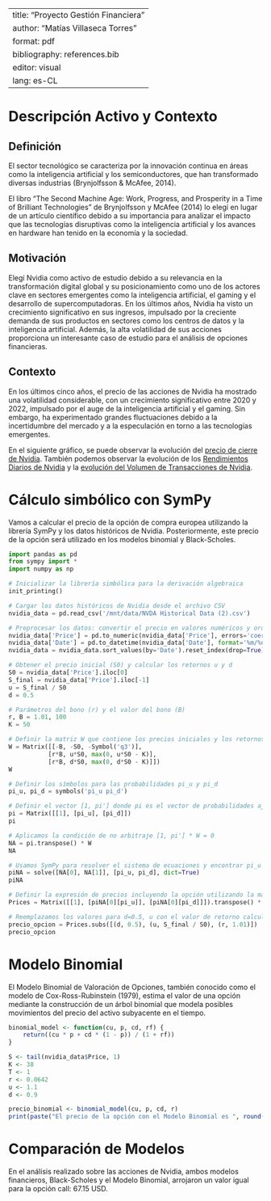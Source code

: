 
---
title: "Proyecto Gestión Financiera"
author: "Matías Villaseca Torres"
format: pdf
bibliography: references.bib
editor: visual
lang: es-CL
---

# Descripción Activo y Contexto

## Definición

El sector tecnológico se caracteriza por la innovación continua en áreas como la inteligencia artificial y los semiconductores, que han transformado diversas industrias (Brynjolfsson & McAfee, 2014).

El libro "The Second Machine Age: Work, Progress, and Prosperity in a Time of Brilliant Technologies" de Brynjolfsson y McAfee (2014) lo elegí en lugar de un artículo científico debido a su importancia para analizar el impacto que las tecnologías disruptivas como la inteligencia artificial y los avances en hardware han tenido en la economía y la sociedad.

## Motivación

Elegí Nvidia como activo de estudio debido a su relevancia en la transformación digital global y su posicionamiento como uno de los actores clave en sectores emergentes como la inteligencia artificial, el gaming y el desarrollo de supercomputadoras. En los últimos años, Nvidia ha visto un crecimiento significativo en sus ingresos, impulsado por la creciente demanda de sus productos en sectores como los centros de datos y la inteligencia artificial. Además, la alta volatilidad de sus acciones proporciona un interesante caso de estudio para el análisis de opciones financieras.

## Contexto

En los últimos cinco años, el precio de las acciones de Nvidia ha mostrado una volatilidad considerable, con un crecimiento significativo entre 2020 y 2022, impulsado por el auge de la inteligencia artificial y el gaming. Sin embargo, ha experimentado grandes fluctuaciones debido a la incertidumbre del mercado y a la especulación en torno a las tecnologías emergentes.

En el siguiente gráfico, se puede observar la evolución del [precio de cierre de Nvidia](https://github.com/villa-22/entrega-Hito-1-GF-Nvidia/blob/main/fotos/Captura%20de%20pantalla%20(123).png). También podemos observar la evolución de los [Rendimientos Diarios de Nvidia](https://github.com/villa-22/entrega-Hito-1-GF-Nvidia/blob/main/fotos/Captura%20de%20pantalla%20(124).png) y la [evolución del Volumen de Transacciones de Nvidia](https://github.com/villa-22/entrega-Hito-1-GF-Nvidia/blob/main/fotos/Captura%20de%20pantalla%20(125).png).

# Cálculo simbólico con SymPy

Vamos a calcular el precio de la opción de compra europea utilizando la librería SymPy y los datos históricos de Nvidia. Posteriormente, este precio de la opción será utilizado en los modelos binomial y Black-Scholes.

```python
import pandas as pd
from sympy import *
import numpy as np

# Inicializar la librería simbólica para la derivación algebraica
init_printing()

# Cargar los datos históricos de Nvidia desde el archivo CSV
nvidia_data = pd.read_csv('/mnt/data/NVDA Historical Data (2).csv')

# Preprocesar los datos: convertir el precio en valores numéricos y ordenar por fecha
nvidia_data['Price'] = pd.to_numeric(nvidia_data['Price'], errors='coerce')
nvidia_data['Date'] = pd.to_datetime(nvidia_data['Date'], format='%m/%d/%Y')
nvidia_data = nvidia_data.sort_values(by='Date').reset_index(drop=True)

# Obtener el precio inicial (S0) y calcular los retornos u y d
S0 = nvidia_data['Price'].iloc[0]
S_final = nvidia_data['Price'].iloc[-1]
u = S_final / S0
d = 0.5

# Parámetros del bono (r) y el valor del bono (B)
r, B = 1.01, 100
K = 50

# Definir la matriz W que contiene los precios iniciales y los retornos
W = Matrix([[-B, -S0, -Symbol('q3')],
           [r*B, u*S0, max(0, u*S0 - K)],
           [r*B, d*S0, max(0, d*S0 - K)]])
W

# Definir los símbolos para las probabilidades pi_u y pi_d
pi_u, pi_d = symbols('pi_u pi_d')

# Definir el vector [1, pi'] donde pi es el vector de probabilidades ajustadas
pi = Matrix([[1], [pi_u], [pi_d]])
pi

# Aplicamos la condición de no arbitraje [1, pi'] * W = 0
NA = pi.transpose() * W
NA

# Usamos SymPy para resolver el sistema de ecuaciones y encontrar pi_u y pi_d
piNA = solve([NA[0], NA[1]], [pi_u, pi_d], dict=True)
piNA

# Definir la expresión de precios incluyendo la opción utilizando la matriz W y las probabilidades ajustadas
Prices = Matrix([[1], [piNA[0][pi_u]], [piNA[0][pi_d]]]).transpose() * W

# Reemplazamos los valores para d=0.5, u con el valor de retorno calculado y r=1.01
precio_opcion = Prices.subs([(d, 0.5), (u, S_final / S0), (r, 1.01)])
precio_opcion
```

# Modelo Binomial

El Modelo Binomial de Valoración de Opciones, también conocido como el modelo de Cox-Ross-Rubinstein (1979), estima el valor de una opción mediante la construcción de un árbol binomial que modela posibles movimientos del precio del activo subyacente en el tiempo.

```r
binomial_model <- function(cu, p, cd, rf) {
    return((cu * p + cd * (1 - p)) / (1 + rf))
}

S <- tail(nvidia_data$Price, 1)
K <- 38
T <- 1
r <- 0.0642
u <- 1.1
d <- 0.9

precio_binomial <- binomial_model(cu, p, cd, r)
print(paste("El precio de la opción con el Modelo Binomial es ", round(precio_binomial, 2), "USD"))
```

# Comparación de Modelos

En el análisis realizado sobre las acciones de Nvidia, ambos modelos financieros, Black-Scholes y el Modelo Binomial, arrojaron un valor igual para la opción call: 67.15 USD.
